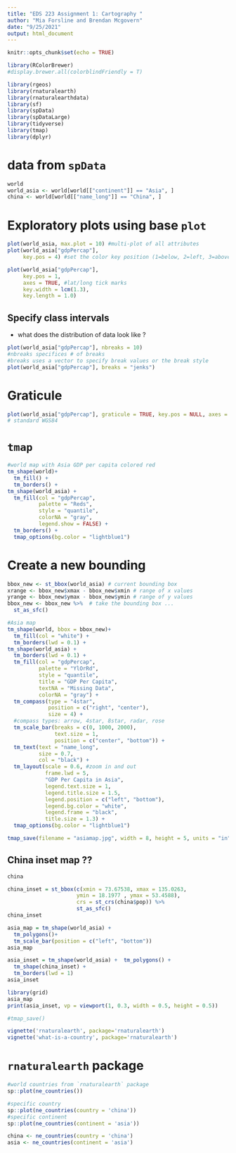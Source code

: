 ```yaml
---
title: "EDS 223 Assignment 1: Cartography "
author: "Mia Forsline and Brendan Mcgovern"
date: "9/25/2021"
output: html_document
---
```


```r
knitr::opts_chunk$set(echo = TRUE)

library(RColorBrewer)
#display.brewer.all(colorblindFriendly = T)

library(rgeos)
library(rnaturalearth)
library(rnaturalearthdata)
library(sf)
library(spData)
library(spDataLarge)
library(tidyverse)
library(tmap)
library(dplyr)
```

# data from `spData`
```r
world
world_asia <- world[world[["continent"]] == "Asia", ]
china <- world[world[["name_long"]] == "China", ]
```

# Exploratory plots using base `plot` 
```r
plot(world_asia, max.plot = 10) #multi-plot of all attributes
plot(world_asia["gdpPercap"], 
     key.pos = 4) #set the color key position (1=below, 2=left, 3=above and 4=right):

plot(world_asia["gdpPercap"], 
     key.pos = 1, 
     axes = TRUE, #lat/long tick marks 
     key.width = lcm(1.3), 
     key.length = 1.0)
```

## Specify class intervals 
- what does the distribution of data look like ? 
```r
plot(world_asia["gdpPercap"], nbreaks = 10)
#nbreaks specifices # of breaks
#breaks uses a vector to specify break values or the break style 
plot(world_asia["gdpPercap"], breaks = "jenks")
```
# Graticule
```r
plot(world_asia["gdpPercap"], graticule = TRUE, key.pos = NULL, axes = TRUE)
# standard WGS84 
```

# `tmap` 
```r
#world map with Asia GDP per capita colored red 
tm_shape(world)+
  tm_fill() + 
  tm_borders() + 
tm_shape(world_asia) +
  tm_fill(col = "gdpPercap", 
          palette = "Reds", 
          style = "quantile",
          colorNA = "gray",
          legend.show = FALSE) +
  tm_borders() + 
  tmap_options(bg.color = "lightblue1")
```

# Create a new bounding
```r
bbox_new <- st_bbox(world_asia) # current bounding box
xrange <- bbox_new$xmax - bbox_new$xmin # range of x values
yrange <- bbox_new$ymax - bbox_new$ymin # range of y values
bbox_new <- bbox_new %>%  # take the bounding box ...
  st_as_sfc()

#Asia map 
tm_shape(world, bbox = bbox_new)+
  tm_fill(col = "white") + 
  tm_borders(lwd = 0.1) + 
tm_shape(world_asia) +
  tm_borders(lwd = 0.1) +
  tm_fill(col = "gdpPercap", 
          palette = "YlOrRd", 
          style = "quantile",
          title = "GDP Per Capita",
          textNA = "Missing Data",
          colorNA = "gray") +
  tm_compass(type = "4star", 
             position = c("right", "center"), 
             size = 4) + 
  #compass types: arrow, 4star, 8star, radar, rose
  tm_scale_bar(breaks = c(0, 1000, 2000), 
               text.size = 1, 
               position = c("center", "bottom")) + 
  tm_text(text = "name_long", 
          size = 0.7, 
          col = "black") + 
  tm_layout(scale = 0.6, #zoom in and out 
            frame.lwd = 5,
            "GDP Per Capita in Asia",
            legend.text.size = 1,
            legend.title.size = 1.5, 
            legend.position = c("left", "bottom"),
            legend.bg.color = "white",
            legend.frame = "black", 
            title.size = 1.3) + 
  tmap_options(bg.color = "lightblue1")

tmap_save(filename = "asiamap.jpg", width = 8, height = 5, units = "in", dpi = 300)
```


## China inset map ?? 
```r
china

china_inset = st_bbox(c(xmin = 73.67538, xmax = 135.0263,
                      ymin = 18.1977 , ymax = 53.4588),
                      crs = st_crs(china$pop)) %>% 
                      st_as_sfc() 
china_inset

asia_map = tm_shape(world_asia) + 
  tm_polygons()+
  tm_scale_bar(position = c("left", "bottom"))
asia_map

asia_inset = tm_shape(world_asia) +  tm_polygons() +
  tm_shape(china_inset) + 
  tm_borders(lwd = 1) 
asia_inset

library(grid)
asia_map
print(asia_inset, vp = viewport(1, 0.3, width = 0.5, height = 0.5))

#tmap_save()
```


```r
vignette('rnaturalearth', package='rnaturalearth')
vignette('what-is-a-country', package='rnaturalearth')
```

# `rnaturalearth` package 
```r
#world countries from `rnaturalearth` package 
sp::plot(ne_countries())

#specific country 
sp::plot(ne_countries(country = 'china'))
#specific continent
sp::plot(ne_countries(continent = 'asia'))
```

```r
china <- ne_countries(country = 'china')
asia <- ne_countries(continent = 'asia')
```

